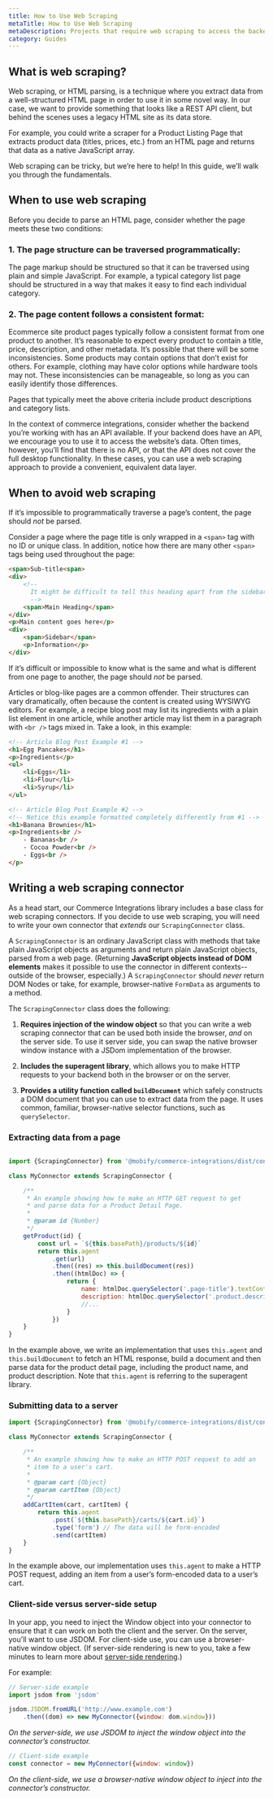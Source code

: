 ```yaml
---
title: How to Use Web Scraping
metaTitle: How to Use Web Scraping
metaDescription: Projects that require web scraping to access the backend can be complex. Learn how to build a web scraping connector by extracting data from HTML, with several examples.
category: Guides
---
```


## What is web scraping?

Web scraping, or HTML parsing, is a technique where you extract data from a well-structured HTML page in order to use it in some novel way. In our case, we want to provide something that looks like a REST API client, but behind the scenes uses a legacy HTML site as its data store.

For example, you could write a scraper for a Product Listing Page that extracts product data (titles, prices, etc.) from an HTML page and returns that data as a native JavaScript array.

Web scraping can be tricky, but we’re here to help! In this guide, we’ll walk you through the fundamentals.

## When to use web scraping

Before you decide to parse an HTML page, consider whether the page meets these two conditions:

###  1. The page structure can be traversed programmatically:

The page markup should be structured so that it can be traversed using plain and simple JavaScript. For example, a typical category list page should be structured in a way that makes it easy to find each individual category.

###  2. The page content follows a consistent format:

Ecommerce site product pages typically follow a consistent format from one product to another. It’s reasonable to expect every product to contain a title, price, description, and other metadata. It’s possible that there will be some inconsistencies. Some products may contain options that don’t exist for others. For example, clothing may have color options while hardware tools may not. These inconsistencies can be manageable, so long as you can easily identify those differences.

Pages that typically meet the above criteria include product descriptions and category lists.

In the context of commerce integrations, consider whether the backend you’re working with has an API available. If your backend does have an API, we encourage you to use it to access the website’s data. Often times, however, you’ll find that there is no API, or that the API does not cover the full desktop functionality. In these cases, you can use a web scraping approach to provide a convenient, equivalent data layer.

## When to avoid web scraping

If it’s impossible to programmatically traverse a page’s content, the page should _not_ be parsed.

Consider a page where the page title is only wrapped in a `<span>` tag with no ID or unique class. In addition, notice how there are many other `<span>` tags being used throughout the page:

```html
<span>Sub-title<span>
<div>
    <!--
      It might be difficult to tell this heading apart from the sidebar below
      -->
    <span>Main Heading</span>
</div>
<p>Main content goes here</p>
<div>
    <span>Sidebar</span>
    <p>Information</p>
</div>
```

If it’s difficult or impossible to know what is the same and what is different from one page to another, the page should _not_ be parsed.

Articles or blog-like pages are a common offender. Their structures can vary dramatically, often because the content is created using WYSIWYG editors. For example, a recipe blog post may list its ingredients with a plain list element in one article, while another article may list them in a paragraph with `<br />` tags mixed in. Take a look, in this example:

```html
<!-- Article Blog Post Example #1 -->
<h1>Egg Pancakes</h1>
<p>Ingredients</p>
<ul>
    <li>Eggs</li>
    <li>Flour</li>
    <li>Syrup</li>
</ul>

<!-- Article Blog Post Example #2 -->
<!-- Notice this example formatted completely differently from #1 -->
<h1>Banana Brownies</h1>
<p>Ingredients<br />
    - Bananas<br />
    - Cocoa Powder<br />
    - Eggs<br />
</p>
```

## Writing a web scraping connector

As a head start, our Commerce Integrations library includes a base class for web scraping connectors. If you decide to use web scraping, you will need to write your own connector that *extends* our `ScrapingConnector` class.

A `ScrapingConnector` is an ordinary JavaScript class with methods that take plain JavaScript objects as arguments and return plain JavaScript objects, parsed from a web page. (Returning **JavaScript objects instead of DOM elements** makes it possible to use the connector in different contexts-- outside of the browser, especially.) A `ScrapingConnector` should *never* return DOM Nodes or take, for example, browser-native `FormData` as arguments to a method.

The `ScrapingConnector` class does the following:

1. **Requires injection of the window object** so that you can write a web scraping connector that can be used both inside the browser, *and* on the server side. To use it server side, you can swap the native browser window instance with a JSDom implementation of the browser.

2. **Includes the superagent library**, which allows you to make HTTP requests to your backend both in the browser or on the server.

3. **Provides a utility function called `buildDocument`** which safely constructs a DOM document that you can use to extract data from the page. It uses common,  familiar, browser-native selector functions, such as `querySelector`.

###  Extracting data from a page

```javascript

import {ScrapingConnector} from '@mobify/commerce-integrations/dist/connectors/scraping-connector'

class MyConnector extends ScrapingConnector {

    /**
     * An example showing how to make an HTTP GET request to get
     * and parse data for a Product Detail Page.
     *
     * @param id {Number}
     */
    getProduct(id) {
        const url = `${this.basePath}/products/${id}`
        return this.agent
            .get(url)
            .then((res) => this.buildDocument(res))
            .then((htmlDoc) => {
                return {
                    name: htmlDoc.querySelector('.page-title').textContent,
                    description: htmlDoc.querySelector('.product.description').textContent,
                    //...
                }
            })
    }
}
```

In the example above, we write an implementation that uses `this.agent` and `this.buildDocument` to fetch an HTML response, build a document and then parse data for the product detail page, including the product name, and product description. Note that `this.agent` is referring to the superagent library.

###  Submitting data to a server

```javascript
import {ScrapingConnector} from '@mobify/commerce-integrations/dist/connectors/scraping-connector'

class MyConnector extends ScrapingConnector {

    /**
     * An example showing how to make an HTTP POST request to add an
     * item to a user's cart.
     *
     * @param cart {Object}
     * @param cartItem {Object}
     */
    addCartItem(cart, cartItem) {
        return this.agent
            .post(`${this.basePath}/carts/${cart.id}`)
            .type('form') // The data will be form-encoded
            .send(cartItem)
    }
}
```
In the example above, our implementation uses `this.agent` to make a HTTP POST request, adding an item from a user’s form-encoded data to a user’s cart.

###  Client-side versus server-side setup

In your app, you need to inject the Window object into your connector to ensure that it can work on both the client and the server. On the server, you'll want to use JSDOM. For client-side use, you can use a browser-native window object. (If server-side rendering is new to you, take a few minutes to learn more about [server-side rendering](../../../get-started/architecture/overview#2-server-side-rendered-pwas).)

For example:
```javascript
// Server-side example
import jsdom from 'jsdom'

jsdom.JSDOM.fromURL('http://www.example.com')
    .then((dom) => new MyConnector({window: dom.window}))
```
*On the server-side, we use JSDOM to inject the window object into the connector’s constructor.*

```javascript
// Client-side example
const connector = new MyConnector({window: window})
```
*On the client-side, we use a browser-native window object to inject into the connector’s constructor.*
